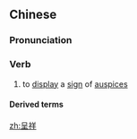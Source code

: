 ==Chinese==
{{zh-forms}}

===Pronunciation===
{{zh-pron
|m=chéngxiáng
|c=cing4 coeng4
|cat=v
}}

===Verb===
{{zh-verb}}

# to [[display]] a [[sign]] of [[auspice]]s

====Derived terms====
{{zh-der|錦帨呈祥|南極呈祥|桃灼呈祥|麟趾呈祥|龍鳳呈祥}}

[[zh:呈祥]]